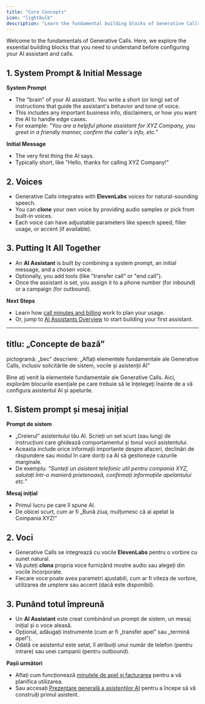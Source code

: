 ```yaml
---
title: "Core Concepts"
icon: "lightbulb"
description: "Learn the fundamental building blocks of Generative Calls, including system prompts, voices, and AI assistants"
---
```


Welcome to the fundamentals of Generative Calls. Here, we explore the essential building blocks that you need to understand before configuring your AI assistant and calls.

## 1. System Prompt & Initial Message

**System Prompt**

- The "brain" of your AI assistant. You write a short (or long) set of instructions that guide the assistant's behavior and tone of voice.
- This includes any important business info, disclaimers, or how you want the AI to handle edge cases.
- For example: _"You are a helpful phone assistant for XYZ Company, you greet in a friendly manner, confirm the caller's info, etc."_

**Initial Message**

- The very first thing the AI says.
- Typically short, like "Hello, thanks for calling XYZ Company\!"

## 2. Voices

- Generative Calls integrates with **ElevenLabs** voices for natural-sounding speech.
- You can **clone** your own voice by providing audio samples or pick from built-in voices.
- Each voice can have adjustable parameters like speech speed, filler usage, or accent (if available).

## 3. Putting It All Together

- An **AI Assistant** is built by combining a system prompt, an initial message, and a chosen voice.
- Optionally, you add tools (like "transfer call" or "end call").
- Once the assistant is set, you assign it to a phone number (for inbound) or a campaign (for outbound).

**Next Steps**

- Learn how [call minutes and billing](/getting-started/understanding-billing) work to plan your usage.
- Or, jump to [AI Assistants Overview](/ai-assistants/what-is-an-ai-assistant) to start building your first assistant.

---

## titlu: „Concepte de bază”
pictogramă: „bec”
descriere: „Aflați elementele fundamentale ale Generative Calls, inclusiv solicitările de sistem, vocile și asistenții AI”

Bine ați venit la elementele fundamentale ale Generative Calls. Aici, explorăm blocurile esențiale pe care trebuie să le înțelegeți înainte de a vă configura asistentul AI și apelurile.

## 1. Sistem prompt și mesaj inițial

**Prompt de sistem**

- „Creierul” asistentului tău AI. Scrieți un set scurt (sau lung) de instrucțiuni care ghidează comportamentul și tonul vocii asistentului.
- Aceasta include orice informații importante despre afaceri, declinări de răspundere sau modul în care doriți ca AI să gestioneze cazurile marginale.
- De exemplu: _"Sunteți un asistent telefonic util pentru compania XYZ, salutați într-o manieră prietenoasă, confirmați informațiile apelantului etc."_

**Mesaj inițial**

- Primul lucru pe care îl spune AI.
- De obicei scurt, cum ar fi „Bună ziua, mulțumesc că ai apelat la Compania XYZ\!”

## 2. Voci

- Generative Calls se integrează cu vocile **ElevenLabs** pentru o vorbire cu sunet natural.
- Vă puteți **clona** propria voce furnizând mostre audio sau alegeți din vocile încorporate.
- Fiecare voce poate avea parametri ajustabili, cum ar fi viteza de vorbire, utilizarea de umplere sau accent (dacă este disponibil).

## 3. Punând totul împreună

- Un **AI Assistant** este creat combinând un prompt de sistem, un mesaj inițial și o voce aleasă.
- Opțional, adăugați instrumente (cum ar fi „transfer apel” sau „termină apel”).
- Odată ce asistentul este setat, îl atribuiți unui număr de telefon (pentru intrare) sau unei campanii (pentru outbound).

**Pașii următori**

- Aflați cum funcționează [minutele de apel și facturarea](/getting-started/understanding-billing) pentru a vă planifica utilizarea.
- Sau accesați [Prezentare generală a asistenților AI](/ai-assistants/what-is-an-ai-assistant) pentru a începe să vă construiți primul asistent.